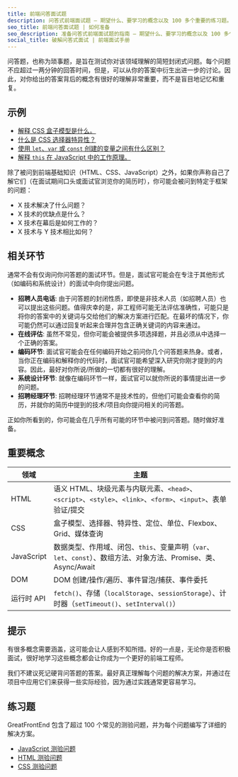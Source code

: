```yaml
---
title: 前端问答面试题
description: 问答式前端面试题 — 期望什么、要学习的概念以及 100 多个重要的练习题。
seo_title: 前端问答面试题 | 如何准备
seo_description: 准备问答式前端面试题的指南 — 期望什么、要学习的概念以及 100 多个重要的练习题。
social_title: 破解问答式面试 | 前端面试手册
---
```


问答题，也称为琐事题，是旨在测试你对该领域理解的简短封闭式问题。每个问题不应超过一两分钟的回答时间，但是，可以从你的答案中衍生出进一步的讨论。因此，对你给出的答案背后的概念有很好的理解非常重要，而不是盲目地记忆和重复。

## 示例

* [解释 CSS 盒子模型是什么。](/questions/quiz/explain-your-understanding-of-the-box-model-and-how-you-would-tell-the-browser-in-css-to-render-your-layout-in-different-box-models)
* [什么是 CSS 选择器特异性？](/questions/quiz/what-is-css-selector-specificity-and-how-does-it-work)
* [使用 `let`、`var` 或 `const` 创建的变量之间有什么区别？](/questions/quiz/what-are-the-differences-between-variables-created-using-let-var-or-const)
* [解释 `this` 在 JavaScript 中的工作原理。](/questions/quiz/explain-how-this-works-in-javascript)

除了被问到前端基础知识（HTML、CSS、JavaScript）之外，如果你声称自己了解它们（在面试期间口头或面试官浏览你的简历时），你可能会被问到特定于框架的问题：

* X 技术解决了什么问题？
* X 技术的优缺点是什么？
* X 技术在幕后是如何工作的？
* X 技术与 Y 技术相比如何？

## 相关环节

通常不会有仅询问你问答题的面试环节。但是，面试官可能会在专注于其他形式（如编码和系统设计）的面试中向你提出问题。

* **招聘人员电话**: 由于问答题的封闭性质，即使是非技术人员（如招聘人员）也可以提出这些问题。值得庆幸的是，非工程师可能无法评估准确性，可能只是将你的答案中的关键词与交给他们的解决方案进行匹配。在最坏的情况下，你可能仍然可以通过回复听起来合理并包含正确关键词的内容来通过。
* **在线评估**: 虽然不常见，但你可能会被提供多项选择题，并且必须从中选择一个正确的答案。
* **编码环节**: 面试官可能会在任何编码开始之前问你几个问答题来热身。或者，当你正在编码和解释你的代码时，面试官可能希望深入研究你刚才提到的内容。因此，最好对你所说/所做的一切都有很好的理解。
* **系统设计环节**: 就像在编码环节一样，面试官可以就你所说的事情提出进一步的问题。
* **招聘经理环节**: 招聘经理环节通常不是技术性的，但他们可能会查看你的简历，并就你的简历中提到的技术/项目向你提问相关的问答题。

正如你所看到的，你可能会在几乎所有可能的环节中被问到问答题。随时做好准备。

## 重要概念

| 领域 | 主题 |
| --- | --- |
| HTML | 语义 HTML、块级元素与内联元素、`<head>`、`<script>`、`<style>`、`<link>`、`<form>`、`<input>`、表单验证/提交 |
| CSS | 盒子模型、选择器、特异性、定位、单位、Flexbox、Grid、媒体查询 |
| JavaScript | 数据类型、作用域、闭包、`this`、变量声明（`var`、`let`、`const`）、数组方法、对象方法、Promise、类、Async/Await |
| DOM | DOM 创建/操作/遍历、事件冒泡/捕获、事件委托 |
| 运行时 API | `fetch()`、存储（`localStorage`、`sessionStorage`）、计时器（`setTimeout()`、`setInterval()`） |

## 提示

有很多概念需要涵盖，这可能会让人感到不知所措。好的一点是，无论你是否积极面试，很好地学习这些概念都会让你成为一个更好的前端工程师。

我们不建议死记硬背问答题的答案。最好真正理解每个问题的解决方案，并通过在项目中应用它们来获得一些实际经验，因为通过实践通常更容易学习。

## 练习题

GreatFrontEnd 包含了超过 100 个常见的测验问题，并为每个问题编写了详细的解决方案。

* [JavaScript 测验问题](/questions/javascript-interview-questions/quiz)
* [HTML 测验问题](/questions/html-interview-questions/quiz)
* [CSS 测验问题](/questions/css-interview-questions/quiz)
